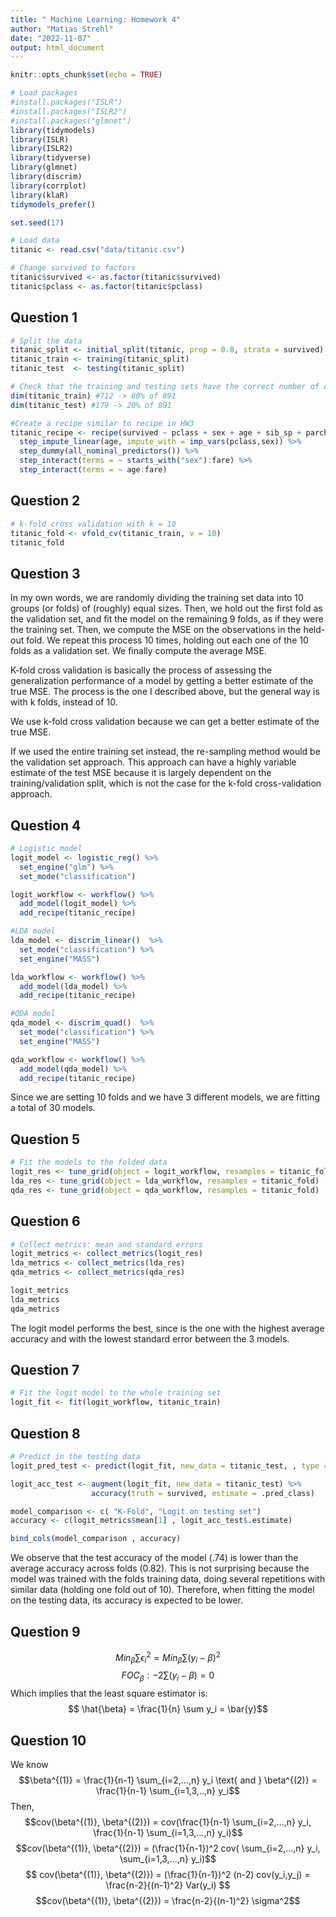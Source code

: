 ```yaml
---
title: " Machine Learning: Homework 4"
author: "Matias Strehl"
date: "2022-11-07"
output: html_document
---
```


```r
knitr::opts_chunk$set(echo = TRUE)
```

```r
# Load packages
#install.packages("ISLR")
#install.packages("ISLR2")
#install.packages("glmnet")
library(tidymodels)
library(ISLR)
library(ISLR2)
library(tidyverse)
library(glmnet)
library(discrim)
library(corrplot)
library(klaR)
tidymodels_prefer()
```



```r
set.seed(17)

# Load data
titanic <- read.csv("data/titanic.csv")

# Change survived to factors
titanic$survived <- as.factor(titanic$survived) 
titanic$pclass <- as.factor(titanic$pclass)

```

## Question 1

```r
# Split the data
titanic_split <- initial_split(titanic, prop = 0.8, strata = survived)
titanic_train <- training(titanic_split)
titanic_test  <- testing(titanic_split)

# Check that the training and testing sets have the correct number of ovservations
dim(titanic_train) #712 -> 80% of 891
dim(titanic_test) #179 -> 20% of 891
```

```r
#Create a recipe similar to recipe in HW3
titanic_recipe <- recipe(survived ~ pclass + sex + age + sib_sp + parch + fare, data = titanic_train) %>%
  step_impute_linear(age, impute_with = imp_vars(pclass,sex)) %>%
  step_dummy(all_nominal_predictors()) %>%
  step_interact(terms = ~ starts_with("sex"):fare) %>%
  step_interact(terms = ~ age:fare)

```
## Question 2

```r
# k-fold cross validation with k = 10
titanic_fold <- vfold_cv(titanic_train, v = 10)
titanic_fold

```

## Question 3

In my own words, we are randomly dividing the training set data into 10 groups (or folds) of (roughly) equal sizes. Then, we hold out the first fold as the validation set, and fit the model on the remaining 9 folds, as if they were the training set. Then, we compute the MSE on the observations in the held-out fold. We repeat this process 10 times, holding out each one of the 10 folds as a validation set. We finally compute the average MSE.

K-fold cross validation is basically the process of assessing the generalization performance of a model by getting a better estimate of the true MSE. The process is the one I described above, but the general way is with k folds, instead of 10. 

We use k-fold cross validation because we can get a better estimate of the true MSE.

If we used the entire training set instead, the re-sampling method would be the validation set approach. This approach can have a highly variable estimate of the test MSE because it is largely dependent on the training/validation split, which is not the case for the k-fold cross-validation approach.

## Question 4

```r
# Logistic model
logit_model <- logistic_reg() %>% 
  set_engine("glm") %>% 
  set_mode("classification")

logit_workflow <- workflow() %>%  
  add_model(logit_model) %>% 
  add_recipe(titanic_recipe)

#LDA model
lda_model <- discrim_linear()  %>% 
  set_mode("classification") %>% 
  set_engine("MASS")

lda_workflow <- workflow() %>%  
  add_model(lda_model) %>%  
  add_recipe(titanic_recipe)

#QDA model
qda_model <- discrim_quad()  %>% 
  set_mode("classification") %>% 
  set_engine("MASS")

qda_workflow <- workflow() %>%  
  add_model(qda_model) %>%  
  add_recipe(titanic_recipe)

```

Since we are setting 10 folds and we have 3 different models, we are fitting a total of 30 models. 

## Question 5

```r
# Fit the models to the folded data
logit_res <- tune_grid(object = logit_workflow, resamples = titanic_fold)
lda_res <- tune_grid(object = lda_workflow, resamples = titanic_fold)
qda_res <- tune_grid(object = qda_workflow, resamples = titanic_fold)

```

## Question 6

```r
# Collect metrics: mean and standard errors
logit_metrics <- collect_metrics(logit_res)
lda_metrics <- collect_metrics(lda_res)
qda_metrics <- collect_metrics(qda_res)

logit_metrics
lda_metrics
qda_metrics
```


The logit model performs the best, since is the one with the highest average accuracy and with the lowest standard error between the 3 models.

## Question 7


```r
# Fit the logit model to the whole training set
logit_fit <- fit(logit_workflow, titanic_train)

```

## Question 8

```r
# Predict in the testing data
logit_pred_test <- predict(logit_fit, new_data = titanic_test, , type = "prob")

logit_acc_test <- augment(logit_fit, new_data = titanic_test) %>%
                  accuracy(truth = survived, estimate = .pred_class)

model_comparison <- c( "K-Fold", "Logit on testing set")
accuracy <- c(logit_metrics$mean[1] , logit_acc_test$.estimate)

bind_cols(model_comparison , accuracy)

```
We observe that the test accuracy of the model (.74) is lower than the average accuracy across folds (0.82). This is not surprising because the model was trained with the folds training data, doing several repetitions with similar data (holding one fold out of 10). Therefore, when fitting the model on the testing data, its accuracy is expected to be lower.

## Question 9

$$ Min_\beta \sum\epsilon_i^2 = Min_\beta \sum(y_i-\beta)^2$$
$$FOC_{\beta}: -2\sum(y_i-\beta) = 0$$ Which implies that the least square estimator is: $$ \hat{\beta} = \frac{1}{n} \sum y_i = \bar{y}$$  

## Question 10

We know $$\beta^{(1)} = \frac{1}{n-1} \sum_{i=2,...,n} y_i \text{ and } \beta^{(2)} = \frac{1}{n-1} \sum_{i=1,3,..,n} y_i$$
Then, $$cov(\beta^{(1)}, \beta^{(2)}) = cov(\frac{1}{n-1} \sum_{i=2,...,n} y_i, \frac{1}{n-1} \sum_{i=1,3,...,n} y_i)$$
$$cov(\beta^{(1)}, \beta^{(2)}) = (\frac{1}{n-1})^2 cov( \sum_{i=2,...,n} y_i, \sum_{i=1,3,...,n} y_i)$$
$$ cov(\beta^{(1)}, \beta^{(2)}) = (\frac{1}{n-1})^2 (n-2) cov(y_i,y_j) = \frac{n-2}{(n-1)^2} Var(y_i) $$
$$cov(\beta^{(1)}, \beta^{(2)}) =  \frac{n-2}{(n-1)^2} \sigma^2$$

